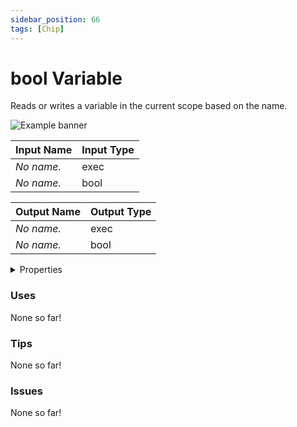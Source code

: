 ```yaml
---
sidebar_position: 66
tags: [Chip]
---
```


# bool Variable

Reads or writes a variable in the current scope based on the name.



![Example banner](./assets/80955588-7f7a-4f7c-b46f-6d1e9057fba0.svg)

| Input Name | Input Type |
|-----------|-----------|
| *No name.* | exec |
| *No name.* | bool |

| Output Name | Output Type |
|-----------|-----------|
| *No name.* | exec |
| *No name.* | bool |


<details>
  <summary>Properties</summary>
  <div>
    <div>
    <table>
      <thead>
        <tr>
          <th>Is beta required?</th>
          <th>❌</th>
        </tr>
        <tr>
          <th>Is this chip a trolling risk?</th>
          <th>❌</th>
        </tr>
        <tr>
          <th>Chip UUID</th>
          <th>80955588-7f7a-4f7c-b46f-6d1e9057fba0</th>
        </tr>
      </thead>
    </table>
    </div>
  </div>
</details>

### Uses

None so far!

### Tips

None so far!

### Issues

None so far!